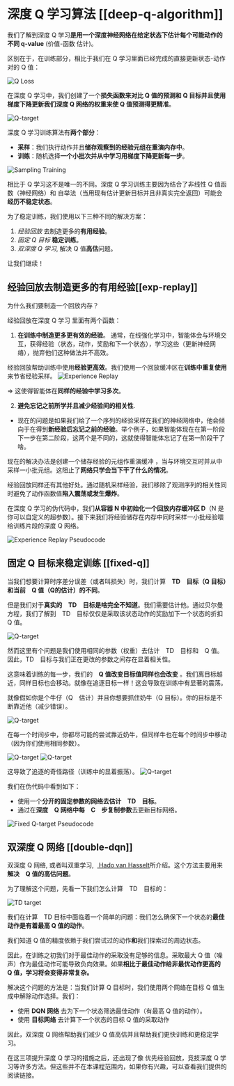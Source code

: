 # 深度 Q 学习算法 [[deep-q-algorithm]]

我们了解到深度 Q 学习**是用一个深度神经网络在给定状态下估计每个可能动作的不同 q-value** (价值-函数 估计)。

区别在于，在训练部分，相比于我们在 Q 学习里面已经完成的直接更新状态-动作对的 Q 值：

<img src="https://raw.githubusercontent.com/innovation64/Picimg/main/q-ex-5.png" alt="Q Loss"/>

在深度 Q 学习中，我们创建了一个**损失函数来对比 Q 值的预测和 Q 目标并且使用梯度下降更新我们深度 Q 网络的权重来使 Q 值预测得更精准**。


<img src="https://raw.githubusercontent.com/innovation64/Picimg/main/Q-target.png" alt="Q-target"/>

深度 Q 学习训练算法有**两个部分**：

- **采样**：我们执行动作并且**储存观察到的经验元组在重演内存中**。
- **训练**：随机选择**一个小批次并从中学习用梯度下降更新每一步**。

<img src="https://raw.githubusercontent.com/innovation64/Picimg/main/sampling-training.png" alt="Sampling Training"/>

相比于 Q 学习这不是唯一的不同。深度 Q 学习训练主要因为结合了非线性 Q 值函数（神经网络）和 自举法（当用现有估计更新目标并且非真实完全返回）可能会**经历不稳定状态**。

为了稳定训练，我们使用以下三种不同的解决方案：
1. *经验回放* 去制造更多的**有用经验**。
2. *固定 Q 目标* **稳定训练**。
3. *双深度 Q 学习*, 解决 Q 值**高估**问题。

让我们继续！

## 经验回放去制造更多的有用经验[[exp-replay]]

为什么我们要制造一个回放内存？

经验回放在深度 Q 学习 里面有两个函数：

1. **在训练中制造更多更有效的经验**。
通常，在线强化学习中，智能体会与环境交互，获得经验（状态，动作，奖励和下一个状态），学习这些（更新神经网络），抛弃他们这种做法并不高效。

经验回放帮助训练中使用**经验更高效**。我们使用一个回放缓冲区在**训练中重复使用**来节省经验采样。
<img src="https://raw.githubusercontent.com/innovation64/Picimg/main/experience-replay.png" alt="Experience Replay"/>

⇒ 这使得智能体在**同样的经验中学习多次**。

2. **避免忘记之前所学并且减少经验间的相关性**.
- 现在的问题是如果我们给了一个序列的经验采样在我们的神经网络中，他会倾向于在得到**新经验后忘记之前的经验**。举个例子，如果智能体现在在第一阶段下一步在第二阶段，这两个是不同的，这就使得智能体忘记了在第一阶段干了啥。

现在的解决办法是创建一个储存经验的元组作重演缓冲 ，当与环境交互时并从中采样一小批元组。这阻止了**网络只学会当下干了什么的情况**。 

经验回放同样还有其他好处。通过随机采样经验，我们移除了观测序列的相关性同时避免了动作函数值**陷入震荡或发生爆炸**。

在深度 Q 学习的伪代码中，我们**从容器 N 中初始化一个回放内存缓冲区 D**（N 是你可以自定义的超参数）。接下来我们将经验储存在内存中同时采样一小批经验喂给训练片段的深度 Q 网络。

<img src="https://raw.githubusercontent.com/innovation64/Picimg/main/experience-replay.png" alt="Experience Replay Pseudocode"/>

## 固定 Q 目标来稳定训练 [[fixed-q]]

当我们想要计算时序差分误差（或者叫损失）时，我们计算　**TD　目标（Q 目标）和当前　Q 值（Q的估计）的不同**。

但是我们对于**真实的　TD　目标是啥完全不知道**。我们需要估计他。通过贝尔曼方程，我们了解到　TD　目标仅仅是采取该状态动作的奖励加下一个状态的折扣　Q 值。

<img src="https://raw.githubusercontent.com/innovation64/Picimg/main/Q-target.png" alt="Q-target"/>

然而这里有个问题是我们使用相同的参数（权重）去估计　TD　目标和　Q 值。因此，TD　目标与我们正在更改的参数之间存在显着相关性。

这意味着训练的每一步，我们的　**Q 值改变目标值同样也会改变** 。我们离目标越近，同样目标也会移动。就像在追逐目标一样！这会导致在训练中有显著的震荡。

就像假如你是个牛仔（Q　估计）并且你想要抓住奶牛（Q 目标）。你的目标是不断靠近他（减少错误）。

<img src="https://huggingface.co/datasets/huggingface-deep-rl-course/course-images/resolve/main/en/unit4/qtarget-1.jpg" alt="Q-target"/>

在每一个时间步中，你都尽可能的尝试靠近奶牛，但同样牛也在每个时间步中移动（因为你们使用相同参数）。

<img src="https://huggingface.co/datasets/huggingface-deep-rl-course/course-images/resolve/main/en/unit4/qtarget-2.jpg" alt="Q-target"/>
<img src="https://huggingface.co/datasets/huggingface-deep-rl-course/course-images/resolve/main/en/unit4/qtarget-3.jpg" alt="Q-target"/>

这导致了追逐的奇怪路径（训练中的显着振荡）。
<img src="https://huggingface.co/datasets/huggingface-deep-rl-course/course-images/resolve/main/en/unit4/qtarget-4.jpg" alt="Q-target"/>

我们在伪代码中看到如下：
- 使用一个**分开的固定参数的网络去估计　TD　目标**。
- 通过在**深度　Q 网络中每　C　步复制参数**去更新目标网络。

<img src="https://raw.githubusercontent.com/innovation64/Picimg/main/fixed-q-target-pseudocode.png" alt="Fixed Q-target Pseudocode"/>



## 双深度 Q 网络 [[double-dqn]]

双深度 Q 网络, 或者叫双重学习,  [ Hado van Hasselt](https://papers.nips.cc/paper/3964-double-q-learning)所介绍。这个方法主要用来**解决　Q 值的高估问题**。

为了理解这个问题，先看一下我们怎么计算　TD　目标的：

<img src="https://raw.githubusercontent.com/innovation64/Picimg/main/TD-1.png" alt="TD target"/>

我们在计算　TD 目标中面临着一个简单的问题：我们怎么确保下一个状态的**最佳动作是有着最高 Q 值的动作**。

我们知道 Q 值的精度依赖于我们尝试过的动作**和**我们探索过的周边状态。

因此，在训练之初我们对于最佳动作的采取没有足够的信息。采取最大 Q 值（噪声）作为最佳动作可能导致负向效果。如果**相比于最佳动作给非最优动作更高的 Q 值，学习将会变得非常复杂。**

解决这个问题的方法是：当我们计算 Q 目标时，我们使用两个网络在目标 Q 值生成中解除动作选择。我们：
- 使用 **DQN 网络** 去为下一个状态筛选最佳动作（有最高 Q 值的动作）。
- 使用 **目标网络** 去计算下一个状态的目标 Q 值的采取动作

因此，双深度 Q 网络帮助我们减少 Q 值高估并且帮助我们更快训练和更稳定学习。

在这三项提升深度 Q 学习的措施之后，还出现了像 优先经验回放，竞技深度 Q 学习等许多方法。但这些并不在本课程范围内，如果你有兴趣，可以查看我们提供的阅读链接。

